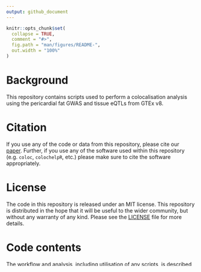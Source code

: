 ```yaml
---
output: github_document
---
```


<!-- README.md is generated from README.Rmd. Please edit that file -->

```r
knitr::opts_chunk$set(
  collapse = TRUE,
  comment = "#>",
  fig.path = "man/figures/README-",
  out.width = "100%"
)
```

# Background
This repository contains scripts used to perform a colocalisation analysis using the pericardial fat GWAS and tissue eQTLs from GTEx v8. 

# Citation
If you use any of the code or data from this repository, please cite our [paper](). Further, if you use any of the software used within this repository (e.g. `coloc`, `colochelpR`, etc.) please make sure to cite the software appropriately. 

# License
The code in this repository is released under an MIT license. This repository is distributed in the hope that it will be useful to the wider community, but without any warranty of any kind. Please see the [LICENSE](LICENSE) file for more details. 

# Code contents

The workflow and analysis, including utilisation of any scripts, is described in analyse_pericard_fat_gwas_coloc.Rmd.

It can be view interactively at: [https://aaronwagen.github.io/pat_gwas_gtex_coloc/](https://aaronwagen.github.io/pat_gwas_gtex_coloc/)

Within this repository you will otherwise find:

| Directory | Description |
| --------- | --------------------------------------------------------------------------- |
| [docs](docs) | Contains all `.Rmd`s and their corresponding `.html`s describing analyses performed for this project. |
| [logs](logs) | For any scripts that were run outside of an `.Rmd` (e.g. scripts from the [scripts](scripts) directory), a log file was recorded and can be accessed here. |
| [manuscript](manuscript) | Figures and tables produced for the manuscript. |
| [processed_data](processed_data) | Results from all analyses. |
| [scripts](scripts) | Contains analysis scripts. |
